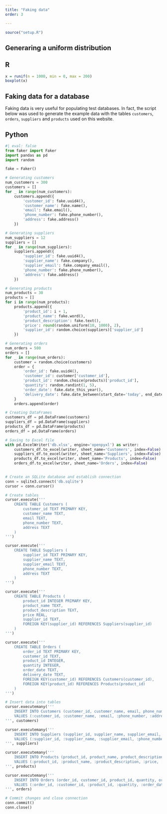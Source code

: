 ```yaml
---
title: "Faking data"
order: 3

---
```

```r
source("setup.R")
```

## Generaring a uniform distribution

:::{.panel-tabset}

## R
```r
x = runif(n = 1000, min = 0, max = 200)
boxplot(x)
```

:::

## Faking data for a database

Faking data is very useful for populating test databases. In fact, the script below was used to generate the example data with the tables `customers`, `orders`, `suppliers` and `products` used on this website.

::: {.panel-tabset}
## Python
```python
#| eval: false
from faker import Faker
import pandas as pd
import random

fake = Faker()

# Generating customers
num_customers = 300
customers = []
for _ in range(num_customers):
    customers.append({
        'customer_id': fake.uuid4(),
        'customer_name': fake.name(),
        'email': fake.email(),
        'phone_number': fake.phone_number(),
        'address': fake.address()
    })

# Generating suppliers
num_suppliers = 12
suppliers = []
for _ in range(num_suppliers):
    suppliers.append({
        'supplier_id': fake.uuid4(),
        'supplier_name': fake.company(),
        'supplier_email': fake.company_email(),
        'phone_number': fake.phone_number(),
        'address': fake.address()
    })

# Generating products
num_products = 30
products = []
for i in range(num_products):
    products.append({
        'product_id': i + 1,
        'product_name': fake.word(),
        'product_description': fake.text(),
        'price': round(random.uniform(10, 1000), 2),
        'supplier_id': random.choice(suppliers)['supplier_id']
    })

# Generating orders
num_orders = 500
orders = []
for _ in range(num_orders):
    customer = random.choice(customers)
    order = {
        'order_id': fake.uuid4(),
        'customer_id': customer['customer_id'],
        'product_id': random.choice(products)['product_id'],
        'quantity': random.randint(1, 5),
        'order_date': fake.date_this_year(),
        'delivery_date': fake.date_between(start_date='today', end_date='+30d')
    }
    orders.append(order)

# Creating DataFrames
customers_df = pd.DataFrame(customers)
suppliers_df = pd.DataFrame(suppliers)
products_df = pd.DataFrame(products)
orders_df = pd.DataFrame(orders)

# Saving to Excel file
with pd.ExcelWriter('db.xlsx', engine='openpyxl') as writer:
    customers_df.to_excel(writer, sheet_name='Customers', index=False)
    suppliers_df.to_excel(writer, sheet_name='Suppliers', index=False)
    products_df.to_excel(writer, sheet_name='Products', index=False)
    orders_df.to_excel(writer, sheet_name='Orders', index=False)
    

# Create an SQLite database and establish connection
conn = sqlite3.connect('db.sqlite')
cursor = conn.cursor()

# Create tables
cursor.execute('''
    CREATE TABLE Customers (
        customer_id TEXT PRIMARY KEY,
        customer_name TEXT,
        email TEXT,
        phone_number TEXT,
        address TEXT
    )
''')

cursor.execute('''
    CREATE TABLE Suppliers (
        supplier_id TEXT PRIMARY KEY,
        supplier_name TEXT,
        supplier_email TEXT,
        phone_number TEXT,
        address TEXT
    )
''')

cursor.execute('''
    CREATE TABLE Products (
        product_id INTEGER PRIMARY KEY,
        product_name TEXT,
        product_description TEXT,
        price REAL,
        supplier_id TEXT,
        FOREIGN KEY(supplier_id) REFERENCES Suppliers(supplier_id)
    )
''')

cursor.execute('''
    CREATE TABLE Orders (
        order_id TEXT PRIMARY KEY,
        customer_id TEXT,
        product_id INTEGER,
        quantity INTEGER,
        order_date TEXT,
        delivery_date TEXT,
        FOREIGN KEY(customer_id) REFERENCES Customers(customer_id),
        FOREIGN KEY(product_id) REFERENCES Products(product_id)
    )
''')

# Insert data into tables
cursor.executemany('''
    INSERT INTO Customers (customer_id, customer_name, email, phone_number, address)
    VALUES (:customer_id, :customer_name, :email, :phone_number, :address)
''', customers)

cursor.executemany('''
    INSERT INTO Suppliers (supplier_id, supplier_name, supplier_email, phone_number, address)
    VALUES (:supplier_id, :supplier_name, :supplier_email, :phone_number, :address)
''', suppliers)

cursor.executemany('''
    INSERT INTO Products (product_id, product_name, product_description, price, supplier_id)
    VALUES (:product_id, :product_name, :product_description, :price, :supplier_id)
''', products)

cursor.executemany('''
    INSERT INTO Orders (order_id, customer_id, product_id, quantity, order_date, delivery_date)
    VALUES (:order_id, :customer_id, :product_id, :quantity, :order_date, :delivery_date)
''', orders)

# Commit changes and close connection
conn.commit()
conn.close()
```
:::
